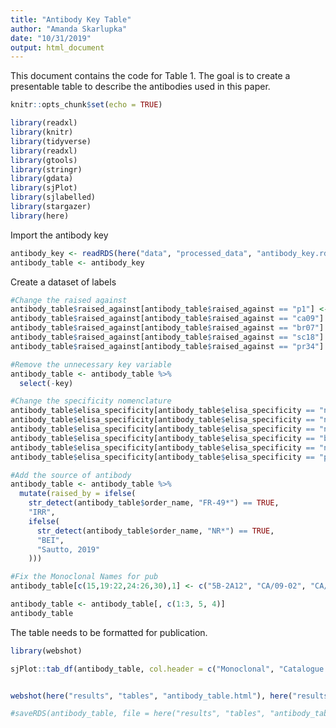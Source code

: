 ```yaml
---
title: "Antibody Key Table"
author: "Amanda Skarlupka"
date: "10/31/2019"
output: html_document
---
```

This document contains the code for Table 1. 
The goal is to create a presentable table to describe the antibodies used in this paper. 

```r
knitr::opts_chunk$set(echo = TRUE)
```


```r
library(readxl)
library(knitr)
library(tidyverse)
library(readxl)
library(gtools)
library(stringr)
library(gdata)
library(sjPlot)
library(sjlabelled)
library(stargazer)
library(here)

```


Import the antibody key
```r

antibody_key <- readRDS(here("data", "processed_data", "antibody_key.rds"))
antibody_table <- antibody_key

```

Create a dataset of labels 
```r

#Change the raised against
antibody_table$raised_against[antibody_table$raised_against == "p1"] <- "P1 COBRA"
antibody_table$raised_against[antibody_table$raised_against == "ca09"] <- "California/2009"
antibody_table$raised_against[antibody_table$raised_against == "br07"] <- "Brisbane/2007"
antibody_table$raised_against[antibody_table$raised_against == "sc18"] <- "South Carolina/1918"
antibody_table$raised_against[antibody_table$raised_against == "pr34"] <- "Puerto Rico/1934"

#Remove the unnecessary key variable
antibody_table <- antibody_table %>%
  select(-key)

#Change the specificity nomenclature
antibody_table$elisa_specificity[antibody_table$elisa_specificity == "narrow_ca09"] <- "Narrow (CA/09)"
antibody_table$elisa_specificity[antibody_table$elisa_specificity == "narrow_seasonal"] <- "Narrow (H1 Seasonal)"
antibody_table$elisa_specificity[antibody_table$elisa_specificity == "narrow_1918pdm"] <- "Narrow (SC/1918)"
antibody_table$elisa_specificity[antibody_table$elisa_specificity == "broad"] <- "Broad"
antibody_table$elisa_specificity[antibody_table$elisa_specificity == "narrow"] <- "Limited"
antibody_table$elisa_specificity[antibody_table$elisa_specificity == "p1"] <- "Narrow (P1 COBRA)"

#Add the source of antibody
antibody_table <- antibody_table %>%
  mutate(raised_by = ifelse(
    str_detect(antibody_table$order_name, "FR-49*") == TRUE, 
    "IRR", 
    ifelse(
      str_detect(antibody_table$order_name, "NR*") == TRUE,
      "BEI",
      "Sautto, 2019"
    )))

#Fix the Monoclonal Names for pub
antibody_table[c(15,19:22,24:26,30),1] <- c("5B-2A12", "CA/09-02", "CA/09-09", "CA/09-11", "CA/09-15", "AT163-210-182", "AT163-333-93", "AT163-104-93", "IC5-4F8")

antibody_table <- antibody_table[, c(1:3, 5, 4)]
antibody_table
```

The table needs to be formatted for publication. 
```r
library(webshot)

sjPlot::tab_df(antibody_table, col.header = c("Monoclonal", "Catalogue ID", "Raised against", "Documented Specificity", "Reference"), file = here("results", "tables", "antibody_table.html"))


webshot(here("results", "tables", "antibody_table.html"), here("results", "tables", "antibody_table.png"))

#saveRDS(antibody_table, file = here("results", "tables", "antibody_table.rds"))

```

